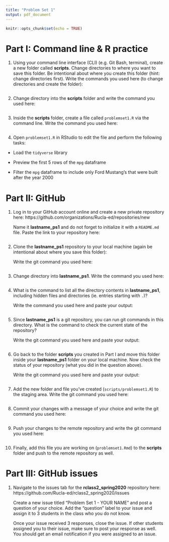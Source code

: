 ```yaml
---
title: "Problem Set 1"
output: pdf_document
---
```


```r
knitr::opts_chunk$set(echo = TRUE)
```

# Part I: Command line & R practice  

1. Using your command line interface (CLI) (e.g. Git Bash, terminal), create a new folder called **scripts**. Change directories to where you want to save this folder. Be intentional about where you create this folder (hint: change directories first). Write the commands you used here (to change directories and create the folder):  

```

```  

2. Change directory into the **scripts** folder and write the command you used here:  

```

```

3. Inside the **scripts** folder, create a file called `problemset1.R` via the command line. Write the command you used here:  

```

```

4. Open `problemset1.R` in RStudio to edit the file and perform the following tasks:

- Load the `tidyverse` library

- Preview the first 5 rows of the `mpg` dataframe  

- Filter the `mpg` dataframe to include only Ford Mustang's that were built after the year 2000


# Part II: GitHub  

1. Log in to your GitHub account online and create a new private repository here: https://github.com/organizations/Rucla-ed/repositories/new 

    Name it **lastname_ps1** and do not forget to initialize it with a `README.md` file. Paste the link to your repository here:
```
```

2. Clone the **lastname_ps1** repository to your local machine (again be intentional about where you save this folder): 

    Write the git command you used here:  

```

```

3. Change directory into **lastname_ps1**. Write the command you used here:  

```

```

4. What is the command to list all the directory contents in **lastname_ps1**, including hidden files and directories (ie. entries starting with `.`)?  

    Write the command you used here and paste your output:

```

```


5. Since **lastname_ps1** is a git repository, you can run git commands in this directory. What is the command to check the current state of the repository?  

    Write the git command you used here and paste your output:

```

```


6. Go back to the folder **scripts** you created in Part I and move this folder inside your **lastname_ps1** folder on your local machine. Now check the status of your repository (what you did in the question above). 

    Write the git command you used here and paste your output: 

```

```

7. Add the new folder and file you've created (`scripts/problemset1.R`) to the staging area. Write the git command you used here:  

```

```

8. Commit your changes with a message of your choice and write the git command you used here:  
    
```

```

9. Push your changes to the remote repository and write the git command you used here:  
    
```

```

10. Finally, add this file you are working on (`problemset1.Rmd`) to the **scripts** folder and push to the remote repository as well.



# Part III: GitHub issues  

1. Navigate to the issues tab for the **rclass2_spring2020** repository here: https://github.com/Rucla-ed/rclass2_spring2020/issues

    Create a new issue titled "Problem Set 1 - YOUR NAME" and post a question of your choice. Add the "question" label to your issue and assign it to 3 students in the class who you do not know.

    Once your issue received 3 responses, close the issue. If other students assigned you to their issue, make sure to post your response as well. You should get an email notification if you were assigned to an issue.




